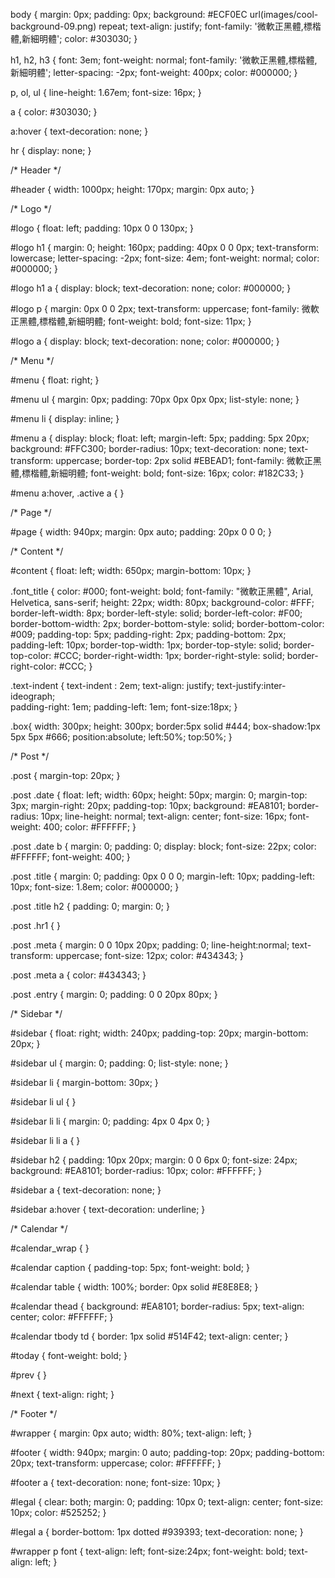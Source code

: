 body {
	margin: 0px;
	padding: 0px;
	background: #ECF0EC url(images/cool-background-09.png) repeat;
	text-align: justify;
	font-family: '微軟正黑體,標楷體,新細明體';
	color: #303030;
}

h1, h2, h3 {
	font: 3em;
	font-weight: normal;
	font-family: '微軟正黑體,標楷體,新細明體';
	letter-spacing: -2px;
	font-weight: 400px;
	color: #000000;
}

p, ol, ul {
	line-height: 1.67em;
	font-size: 16px;
}

a {
	color: #303030;
}

a:hover {
	text-decoration: none;
}

hr {
	display: none;
}

/* Header */

#header {
	width: 1000px;
	height: 170px;
	margin: 0px auto;
}

/* Logo */

#logo {
	float: left;
	padding: 10px 0 0 130px;
}

#logo h1 {
	margin: 0;
	height: 160px;
	padding: 40px 0 0 0px;
	text-transform: lowercase;
	letter-spacing: -2px;
	font-size: 4em;
	font-weight: normal;
	color: #000000;
}

#logo h1 a {
	display: block;
	text-decoration: none;
	color: #000000;
}

#logo p {
	margin: 0px 0 0 2px;
	text-transform: uppercase;
	font-family: 微軟正黑體,標楷體,新細明體;
	font-weight: bold;
	font-size: 11px;
}

#logo a {
	display: block;
	text-decoration: none;
	color: #000000;
}

/* Menu */

#menu {
	float: right;
}

#menu ul {
	margin: 0px;
	padding: 70px 0px 0px 0px;
	list-style: none;
}

#menu li {
	display: inline;
}

#menu a {
	display: block;
	float: left;
	margin-left: 5px;
	padding: 5px 20px;
	background: #FFC300;
	border-radius: 10px;
	text-decoration: none;
	text-transform: uppercase;
	border-top: 2px solid #EBEAD1;
	font-family: 微軟正黑體,標楷體,新細明體; 
	font-weight: bold;
	font-size: 16px;
	color: #182C33;
}

#menu a:hover, .active a {
}

/* Page */


#page {
	width: 940px;
	margin: 0px auto;
	padding: 20px 0 0 0;
}

/* Content */

#content {
	float: left;
	width: 650px;
	margin-bottom: 10px;
}

.font_title {
	color: #000;
	font-weight: bold;
	font-family: "微軟正黑體", Arial, Helvetica, sans-serif;
	height: 22px;
	width: 80px;
	background-color: #FFF;
	border-left-width: 8px;
	border-left-style: solid;
	border-left-color: #F00;
	border-bottom-width: 2px;
	border-bottom-style: solid;
	border-bottom-color: #009;
	padding-top: 5px;
	padding-right: 2px;
	padding-bottom: 2px;
	padding-left: 10px;
	border-top-width: 1px;
	border-top-style: solid;
	border-top-color: #CCC;
	border-right-width: 1px;
	border-right-style: solid;
	border-right-color: #CCC;
}

.text-indent {
	text-indent : 2em;
	text-align: justify;
	text-justify:inter-ideograph;	
	padding-right: 1em;
	padding-left: 1em;
	font-size:18px;	
}

.box{
    width: 300px;
    height: 300px;
    border:5px solid #444;
	box-shadow:1px 5px 5px #666;
	position:absolute;
	left:50%;
	top:50%;
 }
    

/* Post */

.post {
	margin-top: 20px;
}

.post .date {
	float: left;
	width: 60px;
	height: 50px;
	margin: 0;
	margin-top: 3px;
	margin-right: 20px;
	padding-top: 10px;
	background: #EA8101;
	border-radius: 10px;
	line-height: normal;
	text-align: center;
	font-size: 16px;
	font-weight: 400;
	color: #FFFFFF;
}

.post .date b {
	margin: 0;
	padding: 0;
	display: block;
	font-size: 22px;
	color: #FFFFFF;
	font-weight: 400;
}

.post .title {
	margin: 0;
	padding: 0px 0 0 0;
	margin-left: 10px;
	padding-left: 10px;
	font-size: 1.8em;
	color: #000000;
}

.post .title h2 {
	padding: 0;
	margin: 0;
}

.post .hr1 {
}

.post .meta {
	margin: 0 0 10px 20px;
	padding: 0;
	line-height:normal;
	text-transform: uppercase;
	font-size: 12px;
	color: #434343;
}

.post .meta a {
	color: #434343;
}

.post .entry {
	margin: 0;
	padding: 0 0 20px 80px;
}

/* Sidebar */

#sidebar {
	float: right;
	width: 240px;
	padding-top: 20px;
	margin-bottom: 20px;
}

#sidebar ul {
	margin: 0;
	padding: 0;
	list-style: none;
}

#sidebar li {
	margin-bottom: 30px;
}

#sidebar li ul {
}

#sidebar li li {
	margin: 0;
	padding: 4px 0 4px 0;
}

#sidebar li li a {
}

#sidebar h2 {
	padding: 10px 20px;
	margin: 0 0 6px 0;
	font-size: 24px;
	background: #EA8101;
	border-radius: 10px;
	color: #FFFFFF;
}

#sidebar a {
	text-decoration: none;
}

#sidebar a:hover {
	text-decoration: underline;
}

/* Calendar */

#calendar_wrap {
}

#calendar caption {
	padding-top: 5px;
	font-weight: bold;
}

#calendar table {
	width: 100%;
	border: 0px solid #E8E8E8;
}

#calendar thead {
	background: #EA8101;
	border-radius: 5px;
	text-align: center;
	color: #FFFFFF;
}

#calendar tbody td {
	border: 1px solid #514F42;
	text-align: center;
}

#today {
	font-weight: bold;
}

#prev {
}

#next {
	text-align: right;
}

/* Footer */

#wrapper {
	margin: 0px auto;
	width: 80%;
	text-align: left;
}

#footer {
	width: 940px;
	margin: 0 auto;
	padding-top: 20px;
	padding-bottom: 20px;
	text-transform: uppercase;
	color: #FFFFFF;
}

#footer a {
	text-decoration: none;
	font-size: 10px;
}

#legal {
	clear: both;
	margin: 0;
	padding: 10px 0;
	text-align: center;
	font-size: 10px;
	color: #525252;
}

#legal a {
	border-bottom: 1px dotted #939393;
	text-decoration: none;
}

#wrapper p font {
	text-align: left;
	font-size:24px;
	font-weight: bold; 
	text-align: left;
}
